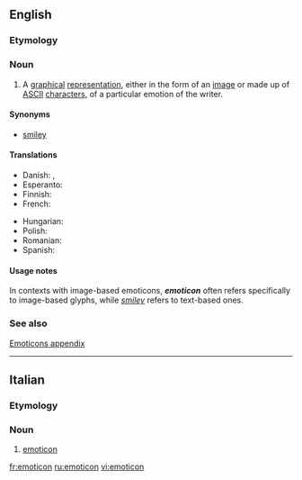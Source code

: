 {{wikipedia}}
==English==

===Etymology===
{{blend|emotion|icon}}

===Noun===
{{en-noun}}

# A [[graphical]] [[representation]], either in the form of an [[image]] or made up of [[ASCII]] [[character]]s, of a particular emotion of the writer.

====Synonyms====
* [[smiley]]

====Translations====
{{trans-top|respresentation of an emotion of the writer}}
* Danish: {{t+|da|emotikon|n}},  {{t-|da|smiley|c}}
* Esperanto: {{t|eo|miensimbolo}}
* Finnish: {{t+|fi|hymiö}}
* French: {{t+|fr|émoticône|f}}
{{trans-mid}}
* Hungarian: {{t-|hu|emotikon}}
* Polish: {{t+|pl|emotikon|m}}
* Romanian: {{t-|ro|emoticon}} 
* Spanish: {{t-|es|emoticón|m}}
{{trans-bottom}}

====Usage notes====
In contexts with image-based emoticons, '''''emoticon''''' often refers specifically to image-based glyphs, while ''[[smiley]]'' refers to text-based ones.

===See also===
[[Appendix:Emoticons|Emoticons appendix]]

----
==Italian==

===Etymology===
{{etyl|en|it}}

===Noun===
{{infl|it|noun|m}} {{inv}}

# [[#English|emoticon]]

[[fr:emoticon]]
[[ru:emoticon]]
[[vi:emoticon]]